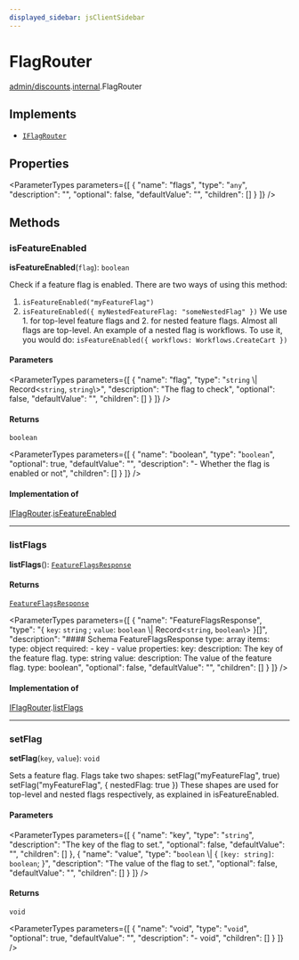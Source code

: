 ```yaml
---
displayed_sidebar: jsClientSidebar
---
```



# FlagRouter

[admin/discounts](../../modules/admin_discounts.mdx).[internal](../../admin_discounts/modules/admin_discounts.internal.mdx).FlagRouter

## Implements

- [`IFlagRouter`](../interfaces/admin_discounts.internal.IFlagRouter.mdx)

## Properties

<ParameterTypes parameters={[
  {
    "name": "flags",
    "type": "`any`",
    "description": "",
    "optional": false,
    "defaultValue": "",
    "children": []
  }
]} />

## Methods

### isFeatureEnabled

**isFeatureEnabled**(`flag`): `boolean`

Check if a feature flag is enabled.
There are two ways of using this method:
1. `isFeatureEnabled("myFeatureFlag")`
2. `isFeatureEnabled({ myNestedFeatureFlag: "someNestedFlag" })`
We use 1. for top-level feature flags and 2. for nested feature flags. Almost all flags are top-level.
An example of a nested flag is workflows. To use it, you would do:
`isFeatureEnabled({ workflows: Workflows.CreateCart })`

#### Parameters

<ParameterTypes parameters={[
  {
    "name": "flag",
    "type": "`string` \\| Record<`string`, `string`\\>",
    "description": "The flag to check",
    "optional": false,
    "defaultValue": "",
    "children": []
  }
]} />

#### Returns

`boolean`

<ParameterTypes parameters={[
  {
    "name": "boolean",
    "type": "`boolean`",
    "optional": true,
    "defaultValue": "",
    "description": "- Whether the flag is enabled or not",
    "children": []
  }
]} />

#### Implementation of

[IFlagRouter](../interfaces/admin_discounts.internal.IFlagRouter.mdx).[isFeatureEnabled](../interfaces/admin_discounts.internal.IFlagRouter.mdx#isfeatureenabled)

___

### listFlags

**listFlags**(): [`FeatureFlagsResponse`](../../admin_discounts/modules/admin_discounts.internal.mdx#featureflagsresponse-1)

#### Returns

[`FeatureFlagsResponse`](../../admin_discounts/modules/admin_discounts.internal.mdx#featureflagsresponse-1)

<ParameterTypes parameters={[
  {
    "name": "FeatureFlagsResponse",
    "type": "{ `key`: `string` ; `value`: `boolean` \\| Record<`string`, `boolean`\\>  }[]",
    "description": "#### Schema FeatureFlagsResponse type: array items: type: object required: - key - value properties: key: description: The key of the feature flag. type: string value: description: The value of the feature flag. type: boolean",
    "optional": false,
    "defaultValue": "",
    "children": []
  }
]} />

#### Implementation of

[IFlagRouter](../interfaces/admin_discounts.internal.IFlagRouter.mdx).[listFlags](../interfaces/admin_discounts.internal.IFlagRouter.mdx#listflags)

___

### setFlag

**setFlag**(`key`, `value`): `void`

Sets a feature flag.
Flags take two shapes:
setFlag("myFeatureFlag", true)
setFlag("myFeatureFlag", { nestedFlag: true })
These shapes are used for top-level and nested flags respectively, as explained in isFeatureEnabled.

#### Parameters

<ParameterTypes parameters={[
  {
    "name": "key",
    "type": "`string`",
    "description": "The key of the flag to set.",
    "optional": false,
    "defaultValue": "",
    "children": []
  },
  {
    "name": "value",
    "type": "`boolean` \\| { `[key: string]`: `boolean`;  }",
    "description": "The value of the flag to set.",
    "optional": false,
    "defaultValue": "",
    "children": []
  }
]} />

#### Returns

`void`

<ParameterTypes parameters={[
  {
    "name": "void",
    "type": "`void`",
    "optional": true,
    "defaultValue": "",
    "description": "- void",
    "children": []
  }
]} />
